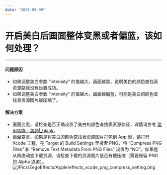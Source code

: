 ```yaml
---
date: "2021-09-09"
---
```

# 开启美白后画面整体变黑或者偏蓝，该如何处理？
---


#### 问题原因

- 如果调整美白参数 “intensity” 的值越大，画面越黑，说明美白的颜色查找表资源路径没有设置成功。
- 如果调整美白参数 “intensity” 的值越大，画面越偏蓝，可能是美白的颜色查找表资源图片被压缩了。

#### 解决方案

- 画面变黑，请检查是否正确设置了美白的颜色查找表资源路径，详情请参考 [常用功能 - 美颜\|_blank](https://doc-zh.zego.im/article/9637#3_1)。
- 画面变蓝，如果是将美白的颜色查找表资源图片打包到 App 里，请打开 Xcode 工程，在 Target 的 Build Settings 里搜索 PNG，将 “Compress PNG Files” 和 “Remove Text Metadata From PNG Files” 设置为 “NO”。如果是从网络动态下载资源，请检查下载的资源图片是否有被压缩（需要保留 PNG 的 Alpha 通道）。
    ![/Pics/ZegoEffects/Apple/effects_xcode_png_compress_setting.png](https://doc-media.zego.im/sdk-doc/Pics/ZegoEffects/Apple/effects_xcode_png_compress_setting.png)
</details>

